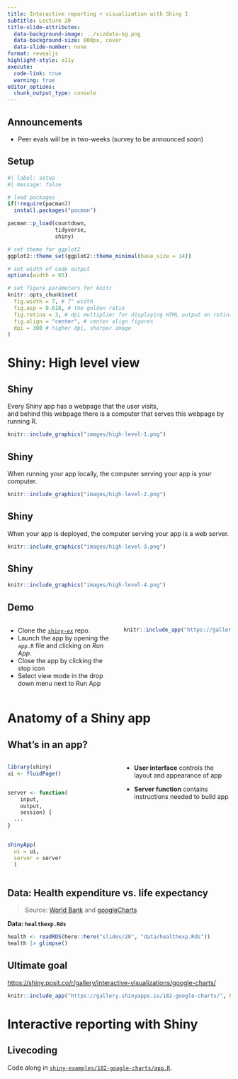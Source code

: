 ```yaml
---
title: Interactive reporting + visualization with Shiny I
subtitle: Lecture 20
title-slide-attributes:
  data-background-image: ../vizdata-bg.png
  data-background-size: 800px, cover
  data-slide-number: none
format: revealjs
highlight-style: a11y
execute:
  code-link: true
  warning: true
editor_options: 
  chunk_output_type: console
---
```


## Announcements

-   Peer evals will be in two-weeks (survey to be announced soon)

## Setup {.smaller}

```r
#| label: setup
#| message: false

# load packages
if(!require(pacman))
  install.packages("pacman")

pacman::p_load(countdown,
               tidyverse,
               shiny)

# set theme for ggplot2
ggplot2::theme_set(ggplot2::theme_minimal(base_size = 14))

# set width of code output
options(width = 65)

# set figure parameters for knitr
knitr::opts_chunk$set(
  fig.width = 7, # 7" width
  fig.asp = 0.618, # the golden ratio
  fig.retina = 3, # dpi multiplier for displaying HTML output on retina
  fig.align = "center", # center align figures
  dpi = 300 # higher dpi, sharper image
)
```

# Shiny: High level view

## Shiny {.center}

Every Shiny app has a webpage that the user visits, <br> and behind this webpage there is a computer that serves this webpage by running R.

```r
knitr::include_graphics("images/high-level-1.png")
```

## Shiny {.center}

When running your app locally, the computer serving your app is your computer.

```r
knitr::include_graphics("images/high-level-2.png")
```

## Shiny {.center}

When your app is deployed, the computer serving your app is a web server.

```r
knitr::include_graphics("images/high-level-3.png")
```

## Shiny {.center}

```r
knitr::include_graphics("images/high-level-4.png")
```

## Demo

::: columns
::: {.column width="50%"}
::: task
-   Clone the [`shiny-ex`](https://github.com/INFO526-DataViz/shiny-ex) repo.
-   Launch the app by opening the `app.R` file and clicking on *Run App*.
-   Close the app by clicking the stop icon
-   Select view mode in the drop down menu next to Run App
:::
:::

::: {.column width="50%"}
```r
knitr::include_app("https://gallery.shinyapps.io/goog-trend-index/", height = "650px")
```
:::
:::

# Anatomy of a Shiny app

## What's in an app?

::: columns
::: {.column width="50%"}
```r
library(shiny)
ui <- fluidPage()


server <- function(
    input, 
    output, 
    session) {
  ...
}


shinyApp(
  ui = ui, 
  server = server
  )
```
:::

::: {.column width="50%"}
-   **User interface** controls the layout and appearance of app

-   **Server function** contains instructions needed to build app
:::
:::

## Data: Health expenditure vs. life expectancy {.smaller}

> Source: [World Bank](https://databank.worldbank.org/) and [googleCharts](https://github.com/jcheng5/googleCharts)

**Data: `healthexp.Rds`**

```r
health <- readRDS(here::here("slides/20", "data/healthexp.Rds"))
health |> glimpse()
```

## Ultimate goal {.smaller}

::: {.medium .center-align}
<https://shiny.posit.co/r/gallery/interactive-visualizations/google-charts/>
:::

```r
knitr::include_app("https://gallery.shinyapps.io/182-google-charts/", height ="550px")
```

# Interactive reporting with Shiny

## Livecoding

::: task
Code along in [`shiny-examples/182-google-charts/app.R`](https://github.com/rstudio/shiny-examples/blob/main/182-google-charts/app.R).
:::
